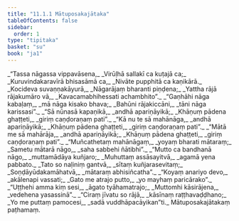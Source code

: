 ```yaml
---
title: "11.1.1 Mātuposakajātaka"
tableOfContents: false
sidebar:
  order: 1
type: "tipitaka"
basket: "su"
book: "ja1"
---
```



<DynamicBreadcrumb />

<Division number="1" book="ja1">

<Paragraph number="2107" type="verses" book="ja1">
_“Tassa nāgassa vippavāsena,_  
_Virūḷhā sallakī ca kuṭajā ca;_  
_Kuruvindakaravīrā bhisasāmā ca,_  
_Nivāte pupphitā ca kaṇikārā._  

</Paragraph>

</Division>
<Division number="2" book="ja1">

<Paragraph number="2108" type="verses" book="ja1">
_Kocideva suvaṇṇakāyurā,_  
_Nāgarājaṃ bharanti piṇḍena;_  
_Yattha rājā rājakumāro vā,_  
_Kavacamabhihessati achambhito”._  

</Paragraph>

</Division>
<Division number="3" book="ja1">

<Paragraph number="2109" type="verses" book="ja1">
_“Gaṇhāhi nāga kabaḷaṃ,_  
_mā nāga kisako bhava;_  
_Bahūni rājakiccāni,_  
_tāni nāga karissasi”._  

</Paragraph>

</Division>
<Division number="4" book="ja1">

<Paragraph number="2110" type="verses" book="ja1">
_“Sā nūnasā kapaṇikā,_  
_andhā apariṇāyikā;_  
_Khāṇuṃ pādena ghaṭṭeti,_  
_giriṃ caṇḍoraṇaṃ pati”._  

</Paragraph>

</Division>
<Division number="5" book="ja1">

<Paragraph number="2111" type="verses" book="ja1">
_“Kā nu te sā mahānāga,_  
_andhā apariṇāyikā;_  
_Khāṇuṃ pādena ghaṭṭeti,_  
_giriṃ caṇḍoraṇaṃ pati”._  

</Paragraph>

</Division>
<Division number="6" book="ja1">

<Paragraph number="2112" type="verses" book="ja1">
_“Mātā me sā mahārāja,_  
_andhā apariṇāyikā;_  
_Khāṇuṃ pādena ghaṭṭeti,_  
_giriṃ caṇḍoraṇaṃ pati”._  

</Paragraph>

</Division>
<Division number="7" book="ja1">

<Paragraph number="2113" type="verses" book="ja1">
_“Muñcathetaṃ mahānāgaṃ,_  
_yoyaṃ bharati mātaraṃ;_  
_Sametu mātarā nāgo,_  
_saha sabbehi ñātibhi”._  

</Paragraph>

</Division>
<Division number="8" book="ja1">

<Paragraph number="2114" type="verses" book="ja1">
_“Mutto ca bandhanā nāgo,_  
_muttamādāya kuñjaro;_  
_Muhuttaṃ assāsayitvā,_  
_agamā yena pabbato._  

</Paragraph>

</Division>
<Division number="9" book="ja1">

<Paragraph number="2115" type="verses" book="ja1">
_Tato so naḷiniṃ gantvā,_  
_sītaṃ kuñjarasevitaṃ;_  
_Soṇḍāyūdakamāhatvā,_  
_mātaraṃ abhisiñcatha”._  

</Paragraph>

</Division>
<Division number="10" book="ja1">

<Paragraph number="2116" type="verses" book="ja1">
_“Koyaṃ anariyo devo,_  
_akālenapi vassati;_  
_Gato me atrajo putto,_  
_yo mayhaṃ paricārako”._  

</Paragraph>

</Division>
<Division number="11" book="ja1">

<Paragraph number="2117" type="verses" book="ja1">
_“Uṭṭhehi amma kiṃ sesi,_  
_āgato tyāhamatrajo;_  
_Muttomhi kāsirājena,_  
_vedehena yasassinā”._  

</Paragraph>

</Division>
<Division number="12" book="ja1">

<Paragraph number="2118" type="verses" book="ja1">
_“Ciraṃ jīvatu so rājā,_  
_kāsīnaṃ raṭṭhavaḍḍhano;_  
_Yo me puttaṃ pamocesi,_  
_sadā vuddhāpacāyikan”ti._  


</Paragraph>
</Division>

<Paragraph number="2119" type="center" book="ja1">
Mātuposakajātakaṃ paṭhamaṃ.
</Paragraph>